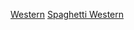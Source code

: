 {{Commonscat|Spaghetti Westerns}}

[[Category:意大利各类型电影|Western]]
[[Category:各國西部片|Spaghetti Western]]